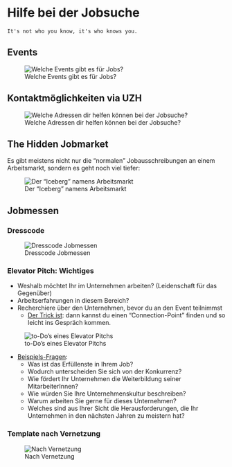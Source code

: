 # Hilfe bei der Jobsuche

```
It's not who you know, it's who knows you.
```

## Events

![Welche Events gibt es für Jobs?](./bilder/moegliche-events.png)

## Kontaktmöglichkeiten via UZH

![Welche Adressen dir helfen können bei der Jobsuche?](./bilder/kontaktmoeglichkeiten-uzh.png)

## The Hidden Jobmarket

Es gibt meistens nicht nur die "normalen" Jobausschreibungen an einem Arbeitsmarkt, sondern es geht noch viel tiefer:

![Der "Iceberg" namens Arbeitsmarkt](./bilder/the-hidden-jobmarket.png)

## Jobmessen

### Dresscode

![Dresscode Jobmessen](./bilder/dresscode-jobmessen.png)

### Elevator Pitch: Wichtiges

- Weshalb möchtet Ihr im Unternehmen arbeiten? (Leidenschaft für das Gegenüber)
- Arbeitserfahrungen in diesem Bereich?
- Recherchiere über den Unternehmen, bevor du an den Event teilnimmst
  - <u>Der Trick ist</u>: dann kannst du einen "Connection-Point" finden und so leicht ins Gespräch kommen.

![to-Do's eines Elevator Pitchs](./bilder/elevator-pitch-to-dos.png)
  
- <u>Beispiels-Fragen</u>:
  - Was ist das Erfüllenste in Ihrem Job?
  - Wodurch unterscheiden Sie sich von der Konkurrenz?
  - Wie fördert Ihr Unternehmen die Weiterbildung seiner MitarbeiterInnen?
  - Wie würden Sie Ihre Unternehmenskultur beschreiben?
  - Warum arbeiten Sie gerne für dieses Unternehmen?
  - Welches sind aus Ihrer Sicht die Herausforderungen, die Ihr Unternehmen in den nächsten Jahren zu meistern hat?

### Template nach Vernetzung

![Nach Vernetzung](./bilder/nach-vernetzung.png)


